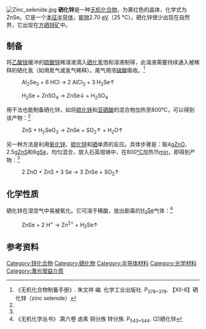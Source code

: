 {{chembox
| Name = 硒化锌
| NameEn = Zinc selenide
| verifiedrevid = 454259557
| ImageFile = Zinc-selenide-unit-cell-3D-balls.png
<!-- | ImageSize = 200px -->
|   ImageName = Zinc selenide
|   ImageFile2 = ZnSe.jpg
|   IUPACName = Zinc selenide
|   OtherNames = 
| Section1 = {{Chembox Identifiers
|   CASNo = 1315-09-9
|    CASNo_Ref = {{cascite}}
|   PubChem = 4298215
|SMILES=[Zn+2].[Se-2]
  }}
| Section2 = {{Chembox Properties
|   Formula = ZnSe
|   MolarMass = 144.37<ref name=" CRC Handbook of Chemistry and Physics 97th Edition "> {{Cite book | date = 2016-06-24 | title = CRC Handbook of Chemistry and Physics 97th Edition | accessdate = 2017-11-12 | pages = 4-96 | language = 英语 | ISBN = 1-4987-5428-7 }} </ref>
|   Appearance = 黄红色晶体<ref name=" CRC Handbook of Chemistry and Physics 97th Edition "/>
|   Density = 5.65 g/cm<sup>3</sup><ref name=" CRC Handbook of Chemistry and Physics 97th Edition "/>
|   Solubility = 难溶<ref name=" CRC Handbook of Chemistry and Physics 97th Edition "/>
|   SolubeOther = 易溶于稀酸<ref name=" CRC Handbook of Chemistry and Physics 97th Edition "/>
|   MeltingPt = 1525 °C
|   BoilingPt = 升华<ref name=" CRC Handbook of Chemistry and Physics 97th Edition "/>
|   BandGap = 2.82 eV (10 ºK)
|   RefractIndex = 2.67 (550 nm)<br/>2.40 (10.6 µm)
  }}
| Section3 = {{Chembox Structure
|   CrystalStruct = [[闪锌矿|闪锌矿]] ([[立方晶系|立方晶系]])
|   SpaceGroup = 
|   Coordination = 四面体 (Zn<sup>2+</sup>)<br/>四面体 (Se<sup>2−</sup>)
|   LattConst_a = 566.8 pm
  }}
| Section4 = {{Chembox Thermochemistry
|   DeltaHf = −177.6 kJ/mol
|   Entropy = 
  }}
| Section7 = {{Chembox Hazards
|   ExternalMSDS =
|   EUIndex = 034-002-00-8
|   EUClass = 有毒 ('''T''')<br/>对环境有害('''N''')
|   RPhrases = {{R23/25}}, {{R33}}, {{R50/53}}
|   SPhrases = {{S1/2}}, {{S20/21}}, {{S28}}, {{S45}}, {{S60}}, {{S61}}
|   NFPA-H =
|   NFPA-F =
|   NFPA-R =
|   FlashPt =
  }}
| Section8 = {{Chembox Related
|   OtherAnions = [[氧化锌|氧化锌]]<br/>[[硫化锌|硫化锌]]<br/>[[碲化锌|碲化锌]]
|   OtherCations = [[硒化镉|硒化镉]]<br/>[[硒化汞|硒化汞]]
  }}
}}
[[File:Zinc_selenide.jpg|thumb]]
'''硒化锌'''是一种[[无机化合物|无机化合物]]，为黄红色的晶体，化学式为ZnSe。它是一个[[本征半导体|本征半导体]]，[[能隙|能隙]]2.70 [[电子伏特|eV]]（25 °C）。硒化锌很少出现在自然界，它出现在[[方硒锌矿|方硒锌矿]]中。

==制备==
将[[乙酸铵|乙酸铵]]缓冲的[[硫酸锌|硫酸锌]]稀溶液滴入[[硒化氢|硒化氢]]饱和溶液制得，此溶液需要持续通入被稀释的硒化氢（如用氮气或氢气稀释）。尾气用浓[[硝酸|硝酸]]吸收。<ref name=zb>《无机化合物制备手册》. 朱文祥 编. 化学工业出版社. P<sub>378~379</sub>. 【XII-6】硒化锌（zinc selenide）</ref>
: Al<sub>2</sub>Se<sub>3</sub> + 6 HCl → 2 AlCl<sub>3</sub> + 3 H<sub>2</sub>Se↑

: H<sub>2</sub>Se + ZnSO<sub>4</sub> → ZnSe↓ + H<sub>2</sub>SO<sub>4</sub>
用干法也能制备硒化锌，如将[[硫化锌|硫化锌]]和[[亚硒酸|亚硒酸]]的混合物加热至800℃，可以得到该产物：<ref name=wj />
: ZnS + H<sub>2</sub>SeO<sub>3</sub> → ZnSe + SO<sub>2</sub>↑ + H<sub>2</sub>O↑
另一种方法是利用[[氧化锌|氧化锌]]、[[硫化锌|硫化锌]]和[[硒|硒]]单质的反应。具体步骤是：取4g[[氧化锌|ZnO]]、2.5g[[硫化锌|ZnS]]和6g[[硒|Se]]，均匀混合，放入石英坩埚中，在800[[摄氏度|℃]]加热15[[分钟|min]]，即得到产物：<ref name=zb />
: 2 ZnO + ZnS + 3 Se → 3 ZnSe + SO<sub>2</sub>↑

==化学性质==
硒化锌在湿空气中易被氧化。它可溶于稀酸，放出剧毒的[[硒化氢|H<sub>2</sub>Se]]气体：<ref name=wj>《无机化学丛书》.第六卷 卤素 铜分族 锌分族. P<sub>543~544</sub>. (2)硒化锌</ref>
: ZnSe + 2 H<sup>+</sup> → Zn<sup>2+</sup> + H<sub>2</sub>Se↑
==参考资料==
{{reflist}}
{{硒化物}}
{{锌化合物}}

[[Category:锌化合物|Category:锌化合物]]
[[Category:硒化物|Category:硒化物]]
[[Category:半导体材料|Category:半导体材料]]
[[Category:光学材料|Category:光学材料]]
[[Category:激光增益介质|Category:激光增益介质]]